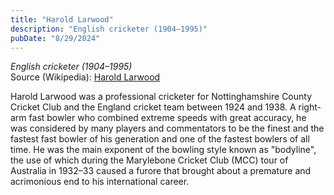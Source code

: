 ```yaml
---
title: "Harold Larwood"
description: "English cricketer (1904–1995)"
pubDate: "8/29/2024"
---
```


*English cricketer (1904–1995)*  
Source (Wikipedia): [Harold Larwood][1]

Harold Larwood was a professional cricketer for Nottinghamshire County Cricket Club and the England cricket team between 1924 and 1938. A right-arm fast bowler who combined extreme speeds with great accuracy, he was considered by many players and commentators to be the finest and the fastest fast bowler of his generation and one of the fastest bowlers of all time. He was the main exponent of the bowling style known as "bodyline", the use of which during the Marylebone Cricket Club (MCC) tour of Australia in 1932–33 caused a furore that brought about a premature and acrimonious end to his international career.

[1]: https://en.wikipedia.org/wiki/Harold_Larwood
